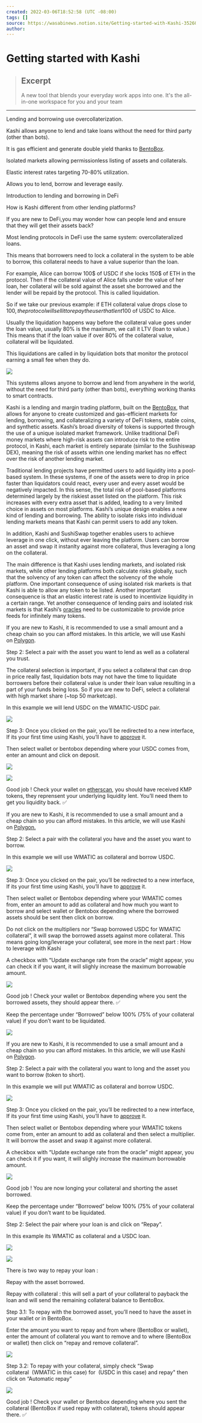 ```yaml
---
created: 2022-03-06T18:52:58 (UTC -08:00)
tags: []
source: https://wasabinews.notion.site/Getting-started-with-Kashi-35260a5a60ff4b3ab1a6c97e49af7d66
author: 
---
```


# Getting started with Kashi

> ## Excerpt
> A new tool that blends your everyday work apps into one. It's the all-in-one workspace for you and your team

---
Lending and borrowing use overcollaterization.

Kashi allows anyone to lend and take loans without the need for third party (other than bots).

It is gas efficient and generate double yield thanks to [BentoBox](https://wasabinews.notion.site/9bfc54d8f79347bdbe7552d673868a95).

Isolated markets allowing permissionless listing of assets and collaterals.

Elastic interest rates targeting 70-80% utilization.

Allows you to lend, borrow and leverage easily.

Introduction to lending and borrowing in DeFi

How is Kashi different from other lending platforms?

If you are new to DeFi,you may wonder how can people lend and ensure that they will get their assets back?

Most lending protocols in DeFi use the same system: overcollateralized loans.

This means that borrowers need to lock a collateral in the system to be able to borrow, this collateral needs to have a value superior than the loan.

For example, Alice can borrow 100$ of USDC if she locks 150$ of ETH in the protocol. Then if the collateral value of Alice falls under the value of her loan, her collateral will be sold against the asset she borrowed and the lender will be repaid by the protocol. This is called liquidation.

So if we take our previous example: if ETH collateral value drops close to 100$, the protocol will sell it to repay the user that lent 100$ of USDC to Alice.

Usually the liquidation happens way before the collateral value goes under the loan value, usually 80% is the maximum, we call it LTV (loan to value.) This means that if the loan value if over 80% of the collateral value, collateral will be liquidated.

This liquidations are called in by liquidation bots that monitor the protocol earning a small fee when they do.

![](https://wasabinews.notion.site/image/https%3A%2F%2Fi.imgur.com%2FzskJsKg.png?table=block&id=3c5abba1-9656-4a72-9bb1-b4bf79815512&spaceId=13e79c2a-8452-4ca0-8706-eee2dbbf4a6c&width=2000&userId=&cache=v2)

This systems allows anyone to borrow and lend from anywhere in the world, without the need for third party (other than bots), everything working thanks to smart contracts.

Kashi is a lending and margin trading platform, built on the [BentoBox](https://wasabinews.notion.site/7e640bbaf82f44d0949fa7f0bc1beec7), that allows for anyone to create customized and gas-efficient markets for lending, borrowing, and collateralizing a variety of DeFi tokens, stable coins, and synthetic assets. Kashi’s broad diversity of tokens is supported through the use of a unique isolated market framework. Unlike traditional DeFi money markets where high-risk assets can introduce risk to the entire protocol, in Kashi, each market is entirely separate (similar to the Sushiswap DEX), meaning the risk of assets within one lending market has no effect over the risk of another lending market.

Traditional lending projects have permitted users to add liquidity into a pool-based system. In these systems, if one of the assets were to drop in price faster than liquidators could react, every user and every asset would be negatively impacted. In this sense, the total risk of pool-based platforms determined largely by the riskiest asset listed on the platform. This risk increases with every extra asset that is added, leading to a very limited choice in assets on most platforms. Kashi’s unique design enables a new kind of lending and borrowing. The ability to isolate risks into individual lending markets means that Kashi can permit users to add any token.

In addition, Kashi and SushiSwap together enables users to achieve leverage in one click, without ever leaving the platform. Users can borrow an asset and swap it instanlty against more collateral, thus leveraging a long on the collateral.

The main difference is that Kashi uses lending markets, and isolated risk markets, while other lending platforms both calculate risks globally, such that the solvency of any token can affect the solvency of the whole platform. One important consequence of using isolated risk markets is that Kashi is able to allow any token to be listed. Another important consequence is that an elastic interest rate is used to incentivize liquidity in a certain range. Yet another consequence of lending pairs and isolated risk markets is that Kashi’s [oracles](https://wasabinews.notion.site/b94885ed0a9a4de88a2e7261190cf8a4) need to be customizable to provide price feeds for infinitely many tokens.

If you are new to Kashi, it is recommended to use a small amount and a cheap chain so you can afford mistakes. In this article, we will use Kashi on [Polygon](http://polygon.technology/).

Step 2: Select a pair with the asset you want to lend as well as a collateral you trust.

The collateral selection is important, if you select a collateral that can drop in price really fast, liquidation bots may not have the time to liquidate borrowers before their collateral value is under their loan value resulting in a part of your funds being loss. So if you are new to DeFi, select a collateral with high market share (~top 50 marketcap). 

In this example we will lend USDC on the WMATIC-USDC pair.

![](https://wasabinews.notion.site/image/https%3A%2F%2Fi.imgur.com%2Fna4axD1.png?table=block&id=da4f2255-d9d6-4a4b-a048-ee347d48cc1c&spaceId=51084e45-53e5-4913-8a91-8403e703a439&width=2000&userId=&cache=v2)

Step 3: Once you clicked on the pair, you’ll be redirected to a new interface, If its your first time using Kashi, you’ll have to [approve](https://wasabinews.notion.site/decfbde1fa3443e1a96218186f662219) it.

Then select wallet or bentobox depending where your USDC comes from, enter an amount and click on deposit.

![](https://wasabinews.notion.site/image/https%3A%2F%2Fi.imgur.com%2F4GksFL3.png?table=block&id=109fc464-599f-4f15-bf4e-bc474faa937d&spaceId=51084e45-53e5-4913-8a91-8403e703a439&width=2000&userId=&cache=v2)

![](https://wasabinews.notion.site/image/https%3A%2F%2Fi.imgur.com%2FanzDuhK.png?table=block&id=ee0ab56e-1041-4742-ac2c-887ed64ebfe6&spaceId=51084e45-53e5-4913-8a91-8403e703a439&width=2000&userId=&cache=v2)

Good job ! Check your wallet on [etherscan](https://www.notion.so/Getting-started-with-Kashi-c4593b374d67474386ecec3d1073a48e), you should have received KMP tokens, they reprensent your underlying liquidity lent. You’ll need them to get you liquidity back. ✅

If you are new to Kashi, it is recommended to use a small amount and a cheap chain so you can afford mistakes. In this article, we will use Kashi on [Polygon.](http://polygon.technology/)

Step 2: Select a pair with the collateral you have and the asset you want to borrow. 

In this example we will use WMATIC as collateral and borrow USDC.

![](https://wasabinews.notion.site/image/https%3A%2F%2Fi.imgur.com%2FnSXshKF.png?table=block&id=7bb8a477-b824-4a5b-a68d-34fa5dce8a97&spaceId=51084e45-53e5-4913-8a91-8403e703a439&width=2000&userId=&cache=v2)

Step 3: Once you clicked on the pair, you’ll be redirected to a new interface, If its your first time using Kashi, you’ll have to [approve](https://wasabinews.notion.site/decfbde1fa3443e1a96218186f662219) it.

Then select wallet or Bentobox depending where your WMATIC comes from, enter an amount to add as collateral and how much you want to borrow and select wallet or Bentobox depending where the borrowed assets should be sent then click on borrow.

Do not click on the multipliers nor “Swap borrowed USDC for WMATIC collateral”, it will swap the borrowed assets against more collateral. This means going long/leverage your collateral, see more in the next part : How to leverage with Kashi

A checkbox with “Update exchange rate from the oracle” might appear, you can check it if you want, it will slighly increase the maximum borrowable amount.

![](https://wasabinews.notion.site/image/https%3A%2F%2Fi.imgur.com%2FomTIocW.png?table=block&id=3544b557-fd5a-4029-bbcc-883bfb0ed18a&spaceId=51084e45-53e5-4913-8a91-8403e703a439&width=2000&userId=&cache=v2)

Good job ! Check your wallet or Bentobox depending where you sent the borrowed assets, they should appear there. ✅

Keep the percentage under “Borrowed” below 100% (75% of your collateral value) if you don’t want to be liquidated.

![](https://wasabinews.notion.site/image/https%3A%2F%2Fi.imgur.com%2FGxlHkrJ.png?table=block&id=b14a0fc7-dd5c-42d1-9132-8ead2e75a548&spaceId=51084e45-53e5-4913-8a91-8403e703a439&width=2000&userId=&cache=v2)

If you are new to Kashi, it is recommended to use a small amount and a cheap chain so you can afford mistakes. In this article, we will use Kashi on [Polygon](http://polygon.technology/).

Step 2: Select a pair with the collateral you want to long and the asset you want to borrow (token to short). 

In this example we will put WMATIC as collateral and borrow USDC.

![](https://wasabinews.notion.site/image/https%3A%2F%2Fi.imgur.com%2FnSXshKF.png?table=block&id=3f550401-56b7-410d-a23d-d2a919f34558&spaceId=51084e45-53e5-4913-8a91-8403e703a439&width=2000&userId=&cache=v2)

Step 3: Once you clicked on the pair, you’ll be redirected to a new interface, If its your first time using Kashi, you’ll have to [approve](https://wasabinews.notion.site/decfbde1fa3443e1a96218186f662219) it.

Then select wallet or Bentobox depending where your WMATIC tokens come from, enter an amount to add as collateral and then select a multiplier. It will borrow the asset and swap it against more collateral.

A checkbox with “Update exchange rate from the oracle” might appear, you can check it if you want, it will slighly increase the maximum borrowable amount.

![](https://wasabinews.notion.site/image/https%3A%2F%2Fi.imgur.com%2FdFvNT4d.png?table=block&id=8df8a4d1-6551-4729-9921-52181abcabbd&spaceId=51084e45-53e5-4913-8a91-8403e703a439&width=2000&userId=&cache=v2)

Good job ! You are now longing your collateral and shorting the asset borrowed.

Keep the percentage under “Borrowed” below 100% (75% of your collateral value) if you don’t want to be liquidated.

Step 2: Select the pair where your loan is and click on “Repay”.

In this example its WMATIC as collateral and a USDC loan.

![](https://wasabinews.notion.site/image/https%3A%2F%2Fi.imgur.com%2F1mp8oVc.png?table=block&id=b15f2a37-6e19-4b40-9f32-7a50d0eb5836&spaceId=51084e45-53e5-4913-8a91-8403e703a439&width=2000&userId=&cache=v2)

![](https://wasabinews.notion.site/image/https%3A%2F%2Fi.imgur.com%2FmPwMIPn.png?table=block&id=2dad1c19-e6ea-489a-9435-0e8df20857b0&spaceId=51084e45-53e5-4913-8a91-8403e703a439&width=2000&userId=&cache=v2)

There is two way to repay your loan :

Repay with the asset borrowed.

Repay with collateral : this will sell a part of your collateral to payback the loan and will send the remaining collateral balance to BentoBox.

Step 3.1: To repay with the borrowed asset, you’ll need to have the asset in your wallet or in BentoBox.

Enter the amount you want to repay and from where (BentoBox or wallet), enter the amount of collateral you want to remove and to where (BentoBox or wallet) then click on “repay and remove collateral”.

![](https://wasabinews.notion.site/image/https%3A%2F%2Fi.imgur.com%2Fb35pLl3.png?table=block&id=39c03f25-1318-4daf-88e4-1e2e443bc797&spaceId=51084e45-53e5-4913-8a91-8403e703a439&width=2000&userId=&cache=v2)

Step 3.2: To repay with your collateral, simply check “Swap collateral <COLLATERAL NAME> (WMATIC in this case) for <ASSET NAME> (USDC in this case) and repay" then click on “Automatic repay”

![](https://wasabinews.notion.site/image/https%3A%2F%2Fi.imgur.com%2Fngy47fU.png?table=block&id=68ce8778-c455-41b1-9a6e-8a2093cb9a18&spaceId=51084e45-53e5-4913-8a91-8403e703a439&width=2000&userId=&cache=v2)

Good job ! Check your wallet or Bentobox depending where you sent the collateral (BentoBox if used repay with collateral), tokens should appear there. ✅
